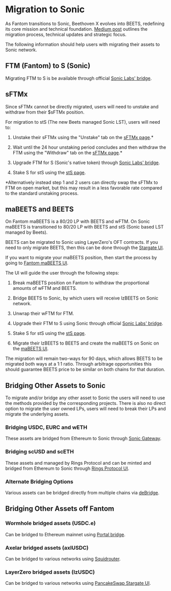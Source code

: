 # Migration to Sonic

As Fantom transitions to Sonic, Beethoven X evolves into BEETS, redefining its core mission and technical foundation. [Medium post](https://beethovenxio.medium.com/beets-2-0-the-sonic-revolution-91cfb609922b) outlines the migration process, technical updates and strategic focus.

The following information should help users with migrating their assets to Sonic network.

## FTM (Fantom) to S (Sonic)

Migrating FTM to S is be available through official [Sonic Labs' bridge](https://my.soniclabs.com/upgrade).

## sFTMx

Since sFTMx cannot be directly migrated, users will need to unstake and withdraw from their $sFTMx position.

For migration to stS (The new Beets managed Sonic LST), users will need to:

1. Unstake their sFTMx using the "Unstake" tab on the [sFTMx page](https://ftm.beets.fi/sftmx).\*

2. Wait until the 24 hour unstaking period concludes and then withdraw the FTM using the "Withdraw" tab on the [sFTMx page](https://ftm.beets.fi/sftmx).\*

3. Upgrade FTM for S (Sonic's native token) through [Sonic Labs' bridge](https://my.soniclabs.com/upgrade).

4. Stake S for stS using the [stS page](https://beets.fi/stake).

\*Alternatively instead step 1 and 2 users can directly swap the sFTMx to FTM on open market, but this may result in a less favorable rate compared to the standard unstaking process.

## maBEETS and BEETS

On Fantom maBEETS is a 80/20 LP with BEETS and wFTM. On Sonic maBEETS is transitioned to 80/20 LP with BEETS and stS (Sonic based LST managed by Beets).

BEETS can be migrated to Sonic using LayerZero's OFT contracts. If you need to only migrate BEETS, then this can be done through the [Stargate UI](https://stargate.finance/bridge?srcChain=fantom&srcToken=0xF24Bcf4d1e507740041C9cFd2DddB29585aDCe1e&dstChain=sonic&dstToken=0x1E5fe95fB90ac0530F581C617272cd0864626795).

If you want to migrate your maBEETS position, then start the process by going to [Fantom maBEETS UI](https://ftm.beets.fi/mabeets).

The UI will guide the user through the following steps:

1. Break maBEETS position on Fantom to withdraw the proportional amounts of wFTM and BEETS.

2. Bridge BEETS to Sonic, by which users will receive lzBEETS on Sonic network.

3. Unwrap their wFTM for FTM.

4. Upgrade their FTM to S using Sonic through official [Sonic Labs' bridge](https://my.soniclabs.com/upgrade).

5. Stake S for stS using the [stS page](https://beets.fi/stake).

6. Migrate their lzBEETS to BEETS and create the maBEETS on Sonic on the [maBEETS UI](https://ma.beets.fi/).

The migration will remain two-ways for 90 days, which allows BEETS to be migrated both ways at a 1:1 ratio. Through arbitrage opportunities this should guarantee BEETS price to be similar on both chains for that duration.

## Bridging Other Assets to Sonic

To migrate and/or bridge any other asset to Sonic the users will need to use the methods provided by the corresponding projects. There is also no direct option to migrate the user owned LPs, users will need to break their LPs and migrate the underlying assets.

### Bridging USDC, EURC and wETH

These assets are bridged from Ethereum to Sonic through [Sonic Gateway](https://gateway.soniclabs.com/).

### Bridging scUSD and scETH

These assets and managed by Rings Protocol and can be minted and bridged from Ethereum to Sonic through [Rings Protocol UI](https://app.rings.money/).

### Alternate Bridging Options

Various assets can be bridged directly from multiple chains via [deBridge](https://app.debridge.finance/).

## Bridging Other Assets off Fantom

### Wormhole bridged assets (USDC.e)

Can be bridged to Ethereum mainnet using [Portal bridge](https://portalbridge.com/).

### Axelar bridged assets (axlUSDC)

Can be bridged to various networks using [Squidrouter](https://app.squidrouter.com/).

### LayerZero bridged assets (lzUSDC)

Can be bridged to various networks using [PancakeSwap Stargate UI](https://bridge.pancakeswap.finance/stargate).
